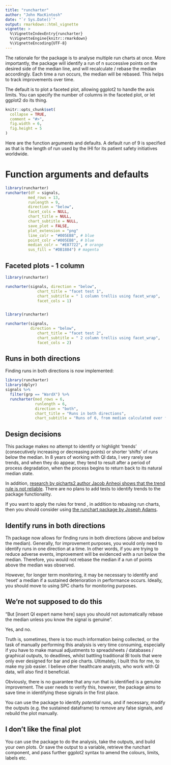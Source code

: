 ```yaml
---
title: "runcharter"
author: "John MacKintosh"
date: "`r Sys.Date()`"
output: rmarkdown::html_vignette
vignette: >
  %\VignetteIndexEntry{runcharter}
  %\VignetteEngine{knitr::rmarkdown}
  %\VignetteEncoding{UTF-8}
---
```


The rationale for the package is to analyse multiple run charts at once.
More importantly, the package will identify a run of n successive points on the desired side of the median line, and will recalculate / rebase the median accordingly.
Each time a run occurs, the median will be rebased.
This helps to track improvements over time. 


The default is to plot a faceted plot, allowing ggplot2 to handle the axis limits. 
You can specify the number of columns in the faceted plot, or let ggplot2 do its thing.



```r
knitr::opts_chunk$set(
  collapse = TRUE,
  comment = "#>",
  fig.width = 6,
  fig.height = 5
)
```

Here are the function arguments and defaults. 
A default run of 9 is specified as that is the length of run used by the IHI for its patient safety initiatives worldwide. 

# Function arguments and defaults

```r

library(runcharter)
runcharter(df = signals,
          med_rows = 13,
          runlength = 9,
          direction = "below",
          facet_cols = NULL,
          chart_title = NULL,
          chart_subtitle = NULL, 
          save_plot = FALSE,
          plot_extension = "png"
          line_colr = "#005EB8", # blue
          point_colr ="#005EB8", # blue
          median_colr = "#E87722", # orange
          sus_fill = "#DB1884") # magenta

```




## Faceted plots - 1 column

```r
library(runcharter)

runcharter(signals, direction = "below",
              chart_title = "facet test 1",
              chart_subtitle = " 1 column trellis using facet_wrap", 
              facet_cols = 1)



```



```r

library(runcharter)

runcharter(signals,
           direction = "below",
              chart_title = "facet test 2",
              chart_subtitle = " 2 column trellis using facet_wrap", 
              facet_cols = 2)

```



## Runs in both directions

Finding runs in both directions is now implemented:

```r
library(runcharter)
library(dplyr)
signals %>% 
  filter(grp == "WardX") %>%
  runcharter(med_rows = 6, 
             runlength = 6,
             direction = "both",
             chart_title = "Runs in both directions",
             chart_subtitle = "Runs of 6, from median calculated over first 6 rows")

```



## Design decisions

This package makes no attempt to identify or highlight 'trends' (consecutively increasing or decreasing points) or shorter 'shifts' of runs below the median.
In 8 years of working with QI data, I very rarely see trends, and when they do appear, they tend to result after a period of process degradation, when the process begins to return back to its natural median state. 

In addition, [research by qicharts2 author Jacob Anheoj shows that the trend rule is not reliable](https://journals.plos.org/plosone/article?id=10.1371/journal.pone.0121349). There are no plans to add tests to identify trends to the package functionality.

If you want to apply the rules for trend , in addition to rebasing run charts, then you should consider using [the runchart package by Joseph Adams](https://github.com/jsphdms/runchart).

## Identify runs in both directions
Th package now allows for finding runs in both directions (above and below the median). 
Generally, for improvement purposes, you would only need to identify runs in one direction at a time. 
In other words, if you are trying to reduce adverse events, improvement will be evidenced with a run below the median. Therefore, you would not rebase the median if a run of points above the median was observed. 

However, for longer term monitoring, it may be necessary to identify and 'reset' a median if a sustained deterioration in performance occurs. Ideally, you should move to using SPC charts for monitoring purposes.



## We're not supposed to do this

"But [insert QI expert name here] says you should not automatically rebase the median unless you know the signal is genuine".

Yes, and no. 

Truth is, sometimes, there is too much information being collected, or the task of manually performing this analysis is very time consuming, especially if you have to make manual adjustments to spreadsheets / databases / graphical outputs, to deadlines, whilst battling traditional BI tools that were only ever designed for bar and pie charts.
Ultimately, I built this for me, to make my job easier. 
I believe other healthcare analysts, who work with QI data, will also find it beneficial.

Obviously, there is no guarantee that any run that is identified is a genuine improvement. The user needs to verify this, however, the package aims to save time in identifying these signals in the first place. 

You can use the package to identify *potential* runs, and  if necessary, modify the outputs (e.g. the sustained dataframe) to remove any false signals, and rebuild the plot manually. 


## I don't like the final plot

You can use the package to do the analysis, take the outputs, and build your own plots.
Or save the output to a variable, retrieve the runchart component, and pass further ggplot2 syntax to amend the colours, limits, labels etc.






